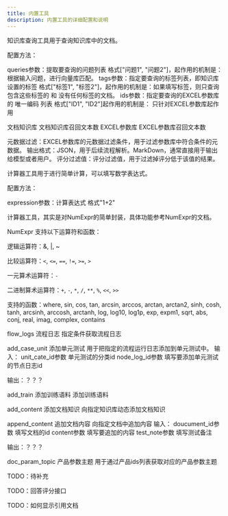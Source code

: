 ---
title: 内置工具
description: 内置工具的详细配置和说明
---



<Accordions title="内置工具">

<Accordion title="知识库查询">

知识库查询工具用于查询知识库中的文档。

配置方法：

queries参数：提取要查询的问题列表 格式["问题1", "问题2"]，起作用的机制是：根据输入问题，进行向量库匹配。
tags参数：指定要查询的标签列表，即知识库设置的标签 格式["标签1", "标签2"]，起作用的机制是：如果填写标签，则只查询包含这些标签的 和 没有任何标签的文档。
ids参数：指定要查询的EXCEL参数库的 唯一编码 列表 格式["ID1", "ID2"]起作用的机制是： 只针对EXCEL参数库起作用

文档知识库
文档知识库召回文本数
EXCEL参数库
EXCEL参数库召回文本数

元数据过滤：EXCEL参数库的元数据过滤条件，用于过滤参数库中符合条件的元数据。
输出格式：JSON，用于后续流程解析。MarkDown，通常直接用于输出给模型或者用户。
评分过滤值：评分过滤值，用于过滤掉评分低于该值的结果。

</Accordion>

<Accordion title="计算器">

计算器工具用于进行简单计算，可以填写数学表达式。

配置方法：

expression参数：计算表达式 格式"1+2"

计算器工具，其实是对NumExpr的简单封装，具体功能参考NumExpr的文档。

NumExpr 支持以下运算符和函数：

逻辑运算符：&, |, ~

比较运算符：`<`, `<=`, `==`, `!=`, `>=`, `>`

一元算术运算符：`-`

二进制算术运算符：`+`, `-`, `*`, `/`, `**`, `%`, `<<`, `>>`

支持的函数：where, sin, cos, tan, arcsin, arccos, arctan, arctan2, sinh, cosh, tanh, arcsinh, arccosh, arctanh, log, log10, log1p, exp, expm1, sqrt, abs, conj, real, imag, complex, contains

</Accordion>

<Accordion title="流程日志">
flow_logs	流程日志	指定条件获取流程日志
</Accordion>
<Accordion title="添加单元测试">
		
add_case_unit	添加单元测试	用于把指定的流程运行日志添加到单元测试中。
输入：
unit_cate_id参数 单元测试的分类id
node_log_id参数 填写要添加单元测试的节点日志id

输出：？？？

</Accordion>
<Accordion title="添加训练语料">

add_train	添加训练语料	添加训练语料

</Accordion>
<Accordion title="添加文档知识">

add_content	添加文档知识	向指定知识库动态添加文档知识

</Accordion>
<Accordion title="知识库内容追加">
		
append_content	追加文档内容	向指定文档中追加内容
输入：
doucument_id参数  填写文档的id
content参数 填写要追加的内容
test_note参数 填写测试备注

输出：？？？

</Accordion>
<Accordion title="产品参数主题">

doc_param_topic	产品参数主题	用于通过产品ids列表获取对应的产品参数主题

</Accordion>

<Accordion title="根据SKU ID 获取商品名称">

TODO：待补充

</Accordion>
TODO：回答评分接口

TODO：如何显示引用文档
</Accordions>
		
